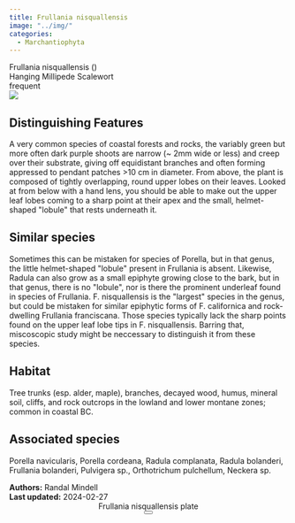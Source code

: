 ```yaml
---
title: Frullania nisquallensis
image: "../img/"
categories:
  - Marchantiophyta
---
```


<script src="../js/micromodal.min.js"></script>
<div class="info-panel">
 <div class="info-top">
  <div class="taxon-scientific"><span class="taxon-name">Frullania nisquallensis</span> <span class="taxon-authority"></span> <span class="taxon-family">()</span></div>
  <div class="taxon-common">Hanging Millipede Scalewort</div>
 </div>
 <div class="info-bottom">
  <div class="taxon-qnd"></div>
  <div class="taxon-abundance">frequent</div>
 </div>
</div>
<div class="imerss-content-frame">
 <div class="imerss-image-header">
  <div class="imerss-image-holder imerss-column-left" data-toggle="tooltip" style="background-image: url(../img/)" title="">
  </div>

  <div class="imerss-image-holder imerss-column-right" data-toggle="tooltip" style="background-image: url(../img/)" title="">
  </div>
 </div>
 <div class="imerss-content-lower">
  <div class="imerss-column-left">
  <div class="tab-microscope" data-micromodal-trigger="modal-plate">
  <img src="../img/bryo guide microscope.png"/>
  </div>

<h2>Distinguishing Features</h2>

A very common species of coastal forests and rocks, the variably green but more often dark purple shoots are narrow (~ 2mm wide or less) and creep over their substrate, giving off equidistant branches and often forming appressed to pendant patches &gt;10 cm in diameter. From above, the plant is composed of tightly overlapping, round upper lobes on their leaves. Looked at from below with a hand lens, you should be able to make out the upper leaf lobes coming to a sharp point at their apex and the small, helmet-shaped &quot;lobule&quot; that rests underneath it.

<h2>Similar species</h2>

Sometimes this can be mistaken for species of Porella, but in that genus, the little helmet-shaped &quot;lobule&quot; present in Frullania is absent. Likewise, Radula can also grow as a small epiphyte growing close to the bark, but in that genus, there is no &quot;lobule&quot;, nor is there the prominent underleaf found in species of Frullania. F. nisquallensis is the &quot;largest&quot; species in the genus, but could be mistaken for similar epiphytic forms of F. californica and rock-dwelling Frullania franciscana. Those species typically lack the sharp points found on the upper leaf lobe tips in F. nisquallensis. Barring that, miscoscopic study might be neccessary to distinguish it from these species.

<h2>Habitat</h2>

Tree trunks (esp. alder, maple), branches, decayed wood, humus, mineral soil, cliffs, and rock outcrops in the lowland and lower montane zones; common in coastal BC.

<h2>Associated species</h2>

Porella navicularis, Porella cordeana, Radula complanata, Radula bolanderi, Frullania bolanderi, Pulvigera sp., Orthotrichum pulchellum, Neckera sp.
</div>

<div class="imerss-column-right">

<div class="imerss-image-holder imerss-column-right" data-toggle="tooltip" style="background-image: url(../img/)" title="">
</div>

</div>

</div>
</div>

<div class="taxon-footer">
 <div class="taxon-authors"><b>Authors:</b> <span>Randal Mindell</span></div>
 <div class="taxon-update"><b>Last updated:</b> <span>2024-02-27</span></div>
</div>

<div class="modal micromodal-slide" id="modal-plate" aria-hidden="true">
 <div class="modal__overlay" tabindex="-1" data-micromodal-close>
  <div class="modal__container" role="dialog" aria-modal="true" aria-labelledby="modal-plate-title" >
   <header class="modal__header">
   <div class="modal__title" id="modal-plate-title">
  Frullania nisquallensis plate
   </div>
   <button class="modal__close" aria-label="Close" data-micromodal-close></button>
   </header>
  <div class="modal__content" id="modal-plate-content">
   <div class="imerss-image-holder" data-toggle="tooltip" style="background-image: url(../img/)" title="">
  </div>
  </div>
  </div>
 </div>
</div>
<script>
MicroModal.init();
</script>

